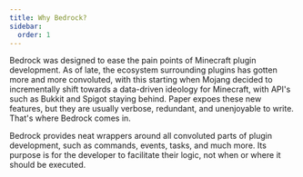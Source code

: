 ```yaml
---
title: Why Bedrock?
sidebar:
  order: 1
---
```


Bedrock was designed to ease the pain points of Minecraft plugin development. As of late, the ecosystem
surrounding plugins has gotten more and more convoluted, with this starting when Mojang decided to
incrementally shift towards a data-driven ideology for Minecraft, with API's such as Bukkit and
Spigot staying behind. Paper expoes these new features, but they are usually verbose, redundant,
and unenjoyable to write. That's where Bedrock comes in.

Bedrock provides neat wrappers around all convoluted parts of plugin development, such as commands,
events, tasks, and much more. Its purpose is for the developer to facilitate their logic, not when
or where it should be executed.
